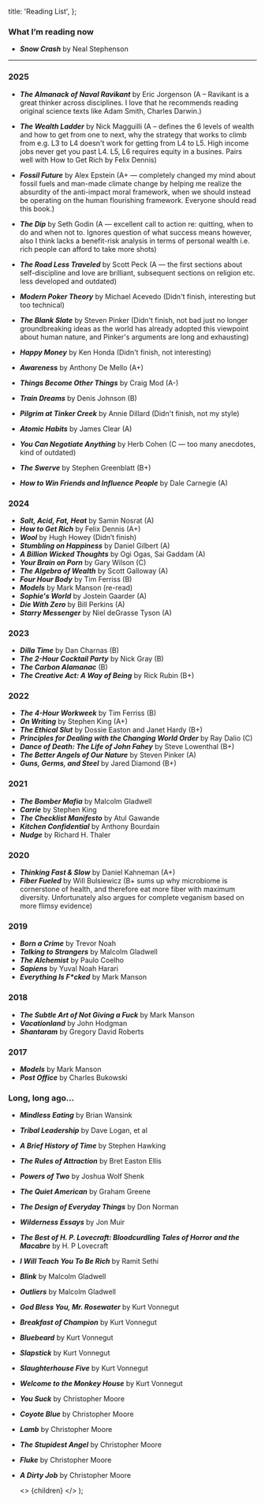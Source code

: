 
  title: 'Reading List',
};

### What I’m reading now

- _**Snow Crash**_ by Neal Stephenson

---

### 2025

- _**The Almanack of Naval Ravikant**_ by Eric Jorgenson (A – Ravikant is a great thinker across disciplines. I love that he recommends reading original science texts like Adam Smith, Charles Darwin.)

- _**The Wealth Ladder**_ by Nick Magguilli (A – defines the 6 levels of wealth and how to get from one to next, why the strategy that works to climb from e.g. L3 to L4 doesn't work for getting from L4 to L5. High income jobs never get you past L4. L5, L6 requires equity in a busines. Pairs well with How to Get Rich by Felix Dennis)

- _**Fossil Future**_ by Alex Epstein (A+ — completely changed my mind about fossil fuels and man-made climate change by helping me realize the absurdity of the anti-impact moral framework, when we should instead be operating on the human flourishing framework. Everyone should read this book.)
- _**The Dip**_ by Seth Godin (A — excellent call to action re: quitting, when to do and when not to. Ignores question of what success means however, also I think lacks a benefit-risk analysis in terms of personal wealth i.e. rich people can afford to take more shots)
- _**The Road Less Traveled**_ by Scott Peck (A — the first sections about self-discipline and love are brilliant, subsequent sections on religion etc. less developed and outdated)
- _**Modern Poker Theory**_ by Michael Acevedo (Didn't finish, interesting but too technical)
- _**The Blank Slate**_ by Steven Pinker (Didn't finish, not bad just no longer groundbreaking ideas as the world has already adopted this viewpoint about human nature, and Pinker's arguments are long and exhausting)
- _**Happy Money**_ by Ken Honda (Didn't finish, not interesting)
- _**Awareness**_ by Anthony De Mello (A+)
- _**Things Become Other Things**_ by Craig Mod (A-)
- _**Train Dreams**_ by Denis Johnson (B)
- _**Pilgrim at Tinker Creek**_ by Annie Dillard (Didn't finish, not my style)
- _**Atomic Habits**_ by James Clear (A)
- _**You Can Negotiate Anything**_ by Herb Cohen (C — too many anecdotes, kind of outdated)
- _**The Swerve**_ by Stephen Greenblatt (B+)
- _**How to Win Friends and Influence People**_ by Dale Carnegie (A)

### 2024

- _**Salt, Acid, Fat, Heat**_ by Samin Nosrat (A)
- _**How to Get Rich**_ by Felix Dennis (A+)
- _**Wool**_ by Hugh Howey (Didn’t finish)
- _**Stumbling on Happiness**_ by Daniel Gilbert (A)
- _**A Billion Wicked Thoughts**_ by Ogi Ogas, Sai Gaddam (A)
- _**Your Brain on Porn**_ by Gary Wilson (C)
- _**The Algebra of Wealth**_ by Scott Galloway (A)
- _**Four Hour Body**_ by Tim Ferriss (B)
- _**Models**_ by Mark Manson (re-read)
- _**Sophie's World**_ by Jostein Gaarder (A)
- _**Die With Zero**_ by Bill Perkins (A)
- _**Starry Messenger**_ by Niel deGrasse Tyson (A)

### 2023

- _**Dilla Time**_ by Dan Charnas (B)
- _**The 2-Hour Cocktail Party**_ by Nick Gray (B)
- _**The Carbon Alamanac**_ (B)
- _**The Creative Act: A Way of Being**_ by Rick Rubin (B+)

### 2022

- _**The 4-Hour Workweek**_ by Tim Ferriss (B)
- _**On Writing**_ by Stephen King (A+)
- _**The Ethical Slut**_ by Dossie Easton and Janet Hardy (B+)
- _**Principles for Dealing with the Changing World Order**_ by Ray Dalio (C)
- _**Dance of Death: The Life of John Fahey**_ by Steve Lowenthal (B+)
- _**The Better Angels of Our Nature**_ by Steven Pinker (A)
- _**Guns, Germs, and Steel**_ by Jared Diamond (B+)

### 2021

- _**The Bomber Mafia**_ by Malcolm Gladwell
- _**Carrie**_ by Stephen King
- _**The Checklist Manifesto**_ by Atul Gawande
- _**Kitchen Confidential**_ by Anthony Bourdain
- _**Nudge**_ by Richard H. Thaler

### 2020

- _**Thinking Fast & Slow**_ by Daniel Kahneman (A+)
- _**Fiber Fueled**_ by Will Bulsiewicz (B+ sums up why microbiome is cornerstone of health, and therefore eat more fiber with maximum diversity. Unfortunately also argues for complete veganism based on more flimsy evidence)

### 2019

- _**Born a Crime**_ by Trevor Noah
- _**Talking to Strangers**_ by Malcolm Gladwell
- _**The Alchemist**_ by Paulo Coelho
- _**Sapiens**_ by Yuval Noah Harari
- _**Everything Is F\*cked**_ by Mark Manson

### 2018

- _**The Subtle Art of Not Giving a Fuck**_ by Mark Manson
- _**Vacationland**_ by John Hodgman
- _**Shantaram**_ by Gregory David Roberts

### 2017

- _**Models**_ by Mark Manson
- _**Post Office**_ by Charles Bukowski

### Long, long ago…

- _**Mindless Eating**_ by Brian Wansink
- _**Tribal Leadership**_ by Dave Logan, et al
- _**A Brief History of Time**_ by Stephen Hawking
- _**The Rules of Attraction**_ by Bret Easton Ellis
- _**Powers of Two**_ by Joshua Wolf Shenk
- _**The Quiet American**_ by Graham Greene
- _**The Design of Everyday Things**_ by Don Norman
- _**Wilderness Essays**_ by Jon Muir
- _**The Best of H. P. Lovecraft: Bloodcurdling Tales of Horror and the Macabre**_ by H. P Lovecraft
- _**I Will Teach You To Be Rich**_ by Ramit Sethi
- _**Blink**_ by Malcolm Gladwell
- _**Outliers**_ by Malcolm Gladwell
- _**God Bless You, Mr. Rosewater**_ by Kurt Vonnegut
- _**Breakfast of Champion**_ by Kurt Vonnegut
- _**Bluebeard**_ by Kurt Vonnegut
- _**Slapstick**_ by Kurt Vonnegut
- _**Slaughterhouse Five**_ by Kurt Vonnegut
- _**Welcome to the Monkey House**_ by Kurt Vonnegut
- _**You Suck**_ by Christopher Moore
- _**Coyote Blue**_ by Christopher Moore
- _**Lamb**_ by Christopher Moore
- _**The Stupidest Angel**_ by Christopher Moore
- _**Fluke**_ by Christopher Moore
- _**A Dirty Job**_ by Christopher Moore

  <>
    <Layout meta={meta}>{children}</Layout>
  </>
);
